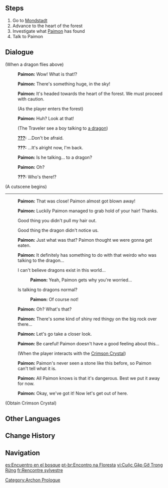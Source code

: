 {{Quest Infobox
|image         = Archon Quest C0A1 Forest Rendezvous.png
|id            = 00354
|type          = Archon
|chapter       = Prologue
|actNum        = I
|act           = The Outlander Who Caught the Wind
|part          = 3
|summary       = As the Traveler and Paimon are going to the City of Mondstadt, they see a dragon flying above and go to check out the situation in the Whispering Woods. After scaring the dragon and a mysterious boy off, they collect a Crimson Crystal that was left behind.
|startLocation = [[City of Mondstadt|Mondstadt]], [[Mondstadt]]
|prev          = Unexpected Power
|next          = Wind-Riding Knight
|exp           = 250
|mora          = 1,100
|other         = {{Card|Character EXP|575}}{{Card|Crimson Crystal|1}}
|characters    = Dvalin;Paimon;Traveler;Venti
|voiced        = yes
}}

{{TeyvatQuest|0|1|part=3}}

==Steps==
#Go to [[Mondstadt]]
#Advance to the heart of the forest
#Investigate what [[Paimon]] has found
#Talk to Paimon

==Dialogue==
{{Quest Description|Unexpectedly, the power of Anemo within the [[Statue of the Seven]] resonated with you. You decided to begin your investigation with the Anemo Archon of Teyvat's Seven Archons. As such, the first order of the day is to reach the land under the Anemo Archon's protection: Mondstadt.}}
{{Dialogue start}}
;(When a dragon flies above)
:{{A|vo mdaq012 1 paimon 01.ogg}} '''Paimon:''' Wow! What is that!?
:{{A|vo mdaq012 1 paimon 02.ogg}} '''Paimon:''' There's something huge, in the sky!
:{{A|vo mdaq012 1 paimon 03.ogg}} '''Paimon:''' It's headed towards the heart of the forest. We must proceed with caution.
:;(As the player enters the forest)
:{{A|vo mdaq013 1 cs paimon 01.ogg}} '''Paimon:''' Huh? Look at that!
:;(The Traveler see a boy talking to [[Dvalin|a dragon]])
:{{A|vo mdaq013 1 cs venti 01.ogg}} '''[[Venti|???]]:''' ...Don't be afraid.
:{{A|vo mdaq013 1 cs venti 02.ogg}} '''???:''' ...It's alright now, I'm back.
:{{A|vo mdaq013 1 cs paimon 02.ogg}} '''Paimon:''' Is he talking... to a dragon?
:{{A|vo mdaq013 1 cs paimon 03.ogg}} '''Paimon:''' Oh?
:{{A|vo mdaq013 1 cs venti 04.ogg}} '''???:''' Who's there!?
;(A cutscene begins)
{{Cutscene Description|In the heart of the forest, you encounter a mysterious person talking to a dragon. But the interruption sends them both fleeing in haste.}}
----
:{{A|vo mdaq014 2 paimon 01.ogg}} '''Paimon:''' That was close! Paimon almost got blown away!
:{{A|vo mdaq014 2 paimon 02.ogg}} '''Paimon:''' Luckily Paimon managed to grab hold of your hair! Thanks.
:{{DIcon}} Good thing you didn't pull my hair out.
:{{DIcon}} Good thing the dragon didn't notice us.
:{{A|vo mdaq014 2 paimon 03.ogg}} '''Paimon:''' Just what was that? Paimon thought we were gonna get eaten.
:{{A|vo mdaq014 2 paimon 04.ogg}} '''Paimon:''' It definitely has something to do with that weirdo who was talking to the dragon...
:{{DIcon}} I can't believe dragons exist in this world...
::{{A|vo mdaq014 2 paimon 05a.ogg}} '''Paimon:''' Yeah, Paimon gets why you're worried...
:{{DIcon}} Is talking to dragons normal?
::{{A|vo mdaq014 2 paimon 05b.ogg}} '''Paimon:''' Of course not!
:{{A|vo mdaq014 2 paimon 06.ogg}} '''Paimon:''' Oh? What's that?
:{{A|vo mdaq014 2 paimon 07.ogg}} '''Paimon:''' There's some kind of shiny red thingy on the big rock over there...
:{{A|vo mdaq014 2 paimon 08.ogg}} '''Paimon:''' Let's go take a closer look.
:{{A|vo mdaq014 3 paimon 01.ogg}} '''Paimon:''' Be careful! Paimon doesn't have a good feeling about this...
:;(When the player interacts with the [[Crimson Crystal]])
:{{A|vo mdaq014 4 paimon 01.ogg}} '''Paimon:''' Paimon's never seen a stone like this before, so Paimon can't tell what it is.
:{{A|vo mdaq014 4 paimon 02.ogg}} '''Paimon:''' All Paimon knows is that it's dangerous. Best we put it away for now.
:{{A|vo mdaq014 4 paimon 03.ogg}} '''Paimon:''' Okay, we've got it! Now let's get out of here.
;(Obtain Crimson Crystal)
{{dialogue end}}

==Other Languages==
{{Other Languages
|en      = Forest Rendezvous
|zhs     = 林间相会
|zhs_rm  = Línjiàn Xiānghuì
|zht     = 林間相會
|zht_rm  = Línjiàn Xiānghuì
|zh_tl   = Meeting in the Forest
|ja      = 林間の出会い
|ja_rm   = Rinkan no Deai{{Assumed}}
|ja_tl   = Encounter in the Forest
|ko      = 숲속에서의 만남
|ko_rm   = Supsog-eseo-ui Mannam
|ko_tl   = Meeting in the Forest
|es      = Encuentro en el bosque
|es_tl   = Meeting in the Forest
|fr      = Rencontre sylvestre
|fr_tl   = Sylvan Encounter
|ru      = Встреча в лесу
|ru_tl   = Meeting in the Forest
|th      = พบกันในป่า
|th_rm   = Phop kan nai pa
|th_tl   = Meeting in the Forest
|vi      = Cuộc Gặp Gỡ Trong Rừng
|vi_tl   = 
|de      = Treffen im Wald
|de_tl   = Meeting in the Forest
|id      = Pertemuan di Hutan
|id_tl   = Meeting in the Forest
|pt      = Encontro na Floresta
|pt_tl   = Encounter in the Forest
}}

==Change History==
{{Change History|1.0}}

==Navigation==
{{Archon Quest Navbox|chapter=Prologue}}
[[Category:Archon Prologue]]

[[es:Encuentro en el bosque]]
[[pt-br:Encontro na Floresta]]
[[vi:Cuộc Gặp Gỡ Trong Rừng]]
[[fr:Rencontre sylvestre]]